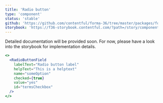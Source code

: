 ```yaml
---
title: 'Radio button'
type: 'component'
status: 'stable'
github: 'https://github.com/contentful/forma-36/tree/master/packages/forma-36-react-components/src/components/RadioButton'
storybook: 'https://f36-storybook.contentful.com/?path=/story/components-radiobutton--default'
---
```


Detailed documentation will be provided soon. For now, please have a look into the storybook for implementation details.

```jsx
<>
  <RadioButtonField
    labelText="Radio button label"
    helpText="This is a helptext"
    name="someOption"
    checked={true}
    value="yes"
    id="termsCheckbox"
  />
</>
```
